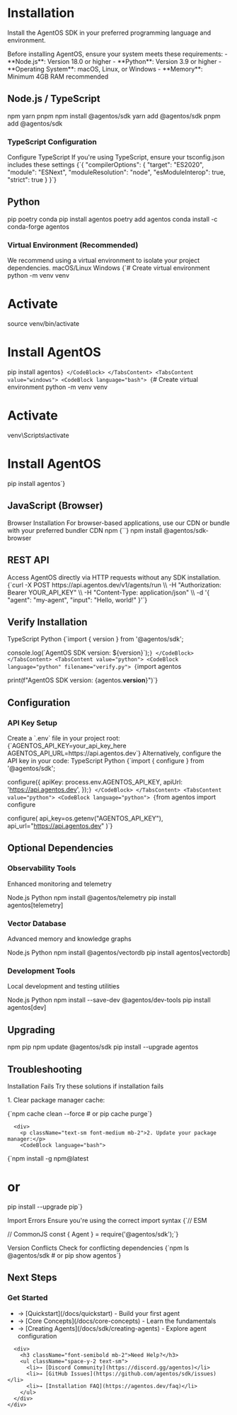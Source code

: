 # Installation

Install the AgentOS SDK in your preferred programming language and environment.

<InfoCallout title="System Requirements">
  Before installing AgentOS, ensure your system meets these requirements:
  - **Node.js**: Version 18.0 or higher
  - **Python**: Version 3.9 or higher
  - **Operating System**: macOS, Linux, or Windows
  - **Memory**: Minimum 4GB RAM recommended
</InfoCallout>

<SectionDivider />

## Node.js / TypeScript

<Tabs defaultValue="npm">
  <TabsList>
    <TabsTrigger value="npm">npm</TabsTrigger>
    <TabsTrigger value="yarn">yarn</TabsTrigger>
    <TabsTrigger value="pnpm">pnpm</TabsTrigger>
  </TabsList>
  <TabsContent value="npm">
    <CodeBlock language="bash">npm install @agentos/sdk</CodeBlock>
  </TabsContent>
  <TabsContent value="yarn">
    <CodeBlock language="bash">yarn add @agentos/sdk</CodeBlock>
  </TabsContent>
  <TabsContent value="pnpm">
    <CodeBlock language="bash">pnpm add @agentos/sdk</CodeBlock>
  </TabsContent>
</Tabs>

### TypeScript Configuration

<Card>
  <CardHeader>
    <CardTitle>Configure TypeScript</CardTitle>
    <CardDescription>
      If you're using TypeScript, ensure your tsconfig.json includes these settings
    </CardDescription>
  </CardHeader>
  <CardContent>
    <CodeBlock language="json" filename="tsconfig.json">
{`{
  "compilerOptions": {
    "target": "ES2020",
    "module": "ESNext",
    "moduleResolution": "node",
    "esModuleInterop": true,
    "strict": true
  }
}`}
    </CodeBlock>
  </CardContent>
</Card>

<SectionDivider />

## Python

<Tabs defaultValue="pip">
  <TabsList>
    <TabsTrigger value="pip">pip</TabsTrigger>
    <TabsTrigger value="poetry">poetry</TabsTrigger>
    <TabsTrigger value="conda">conda</TabsTrigger>
  </TabsList>
  <TabsContent value="pip">
    <CodeBlock language="bash">pip install agentos</CodeBlock>
  </TabsContent>
  <TabsContent value="poetry">
    <CodeBlock language="bash">poetry add agentos</CodeBlock>
  </TabsContent>
  <TabsContent value="conda">
    <CodeBlock language="bash">conda install -c conda-forge agentos</CodeBlock>
  </TabsContent>
</Tabs>

### Virtual Environment (Recommended)

<TipCallout title="Best Practice">
  We recommend using a virtual environment to isolate your project dependencies.
</TipCallout>

<Tabs defaultValue="unix">
  <TabsList>
    <TabsTrigger value="unix">macOS/Linux</TabsTrigger>
    <TabsTrigger value="windows">Windows</TabsTrigger>
  </TabsList>
  <TabsContent value="unix">
    <CodeBlock language="bash">
{`# Create virtual environment
python -m venv venv

# Activate
source venv/bin/activate

# Install AgentOS
pip install agentos`}
    </CodeBlock>
  </TabsContent>
  <TabsContent value="windows">
    <CodeBlock language="bash">
{`# Create virtual environment
python -m venv venv

# Activate
venv\\Scripts\\activate

# Install AgentOS
pip install agentos`}
    </CodeBlock>
  </TabsContent>
</Tabs>

<SectionDivider />

## JavaScript (Browser)

<Card>
  <CardHeader>
    <CardTitle>Browser Installation</CardTitle>
    <CardDescription>
      For browser-based applications, use our CDN or bundle with your preferred bundler
    </CardDescription>
  </CardHeader>
  <CardContent>
    <Tabs defaultValue="cdn">
      <TabsList>
        <TabsTrigger value="cdn">CDN</TabsTrigger>
        <TabsTrigger value="npm">npm</TabsTrigger>
      </TabsList>
      <TabsContent value="cdn">
        <CodeBlock language="html">
{`<script src="https://cdn.agentos.dev/sdk/latest/agentos.min.js"></script>`}
        </CodeBlock>
      </TabsContent>
      <TabsContent value="npm">
        <CodeBlock language="bash">
npm install @agentos/sdk-browser
        </CodeBlock>
      </TabsContent>
    </Tabs>
  </CardContent>
</Card>

<SectionDivider />

## REST API

<SuccessCallout title="No Installation Required">
  Access AgentOS directly via HTTP requests without any SDK installation.
</SuccessCallout>

<CodeBlock language="bash">
{`curl -X POST https://api.agentos.dev/v1/agents/run \\
  -H "Authorization: Bearer YOUR_API_KEY" \\
  -H "Content-Type: application/json" \\
  -d '{
    "agent": "my-agent",
    "input": "Hello, world!"
  }'`}
</CodeBlock>

<SectionDivider />

## Verify Installation

<Tabs defaultValue="typescript">
  <TabsList>
    <TabsTrigger value="typescript">TypeScript</TabsTrigger>
    <TabsTrigger value="python">Python</TabsTrigger>
  </TabsList>
  <TabsContent value="typescript">
    <CodeBlock language="typescript" filename="verify.ts">
{`import { version } from '@agentos/sdk';

console.log(\`AgentOS SDK version: \${version}\`);`}
    </CodeBlock>
  </TabsContent>
  <TabsContent value="python">
    <CodeBlock language="python" filename="verify.py">
{`import agentos

print(f"AgentOS SDK version: {agentos.__version__}")`}
    </CodeBlock>
  </TabsContent>
</Tabs>

<SectionDivider />

## Configuration

### API Key Setup

<Step number={1} title="Create environment file">
  Create a `.env` file in your project root:
  
  <CodeBlock language="bash" filename=".env">
{`AGENTOS_API_KEY=your_api_key_here
AGENTOS_API_URL=https://api.agentos.dev`}
  </CodeBlock>
</Step>

<Step number={2} title="Configure programmatically (optional)">
  Alternatively, configure the API key in your code:
  
  <Tabs defaultValue="typescript">
    <TabsList>
      <TabsTrigger value="typescript">TypeScript</TabsTrigger>
      <TabsTrigger value="python">Python</TabsTrigger>
    </TabsList>
    <TabsContent value="typescript">
      <CodeBlock language="typescript">
{`import { configure } from '@agentos/sdk';

configure({
  apiKey: process.env.AGENTOS_API_KEY,
  apiUrl: 'https://api.agentos.dev',
});`}
      </CodeBlock>
    </TabsContent>
    <TabsContent value="python">
      <CodeBlock language="python">
{`from agentos import configure

configure(
    api_key=os.getenv("AGENTOS_API_KEY"),
    api_url="https://api.agentos.dev"
)`}
      </CodeBlock>
    </TabsContent>
  </Tabs>
</Step>

<SectionDivider />

## Optional Dependencies

<div className="space-y-8">
  <div>
    <h3 className="text-lg font-semibold mb-2">Observability Tools</h3>
    <p className="text-sm text-muted-foreground mb-4">Enhanced monitoring and telemetry</p>
    <Tabs defaultValue="node">
      <TabsList>
        <TabsTrigger value="node">Node.js</TabsTrigger>
        <TabsTrigger value="python">Python</TabsTrigger>
      </TabsList>
      <TabsContent value="node">
        <CodeBlock language="bash">npm install @agentos/telemetry</CodeBlock>
      </TabsContent>
      <TabsContent value="python">
        <CodeBlock language="bash">pip install agentos[telemetry]</CodeBlock>
      </TabsContent>
    </Tabs>
  </div>

  <div>
    <h3 className="text-lg font-semibold mb-2">Vector Database</h3>
    <p className="text-sm text-muted-foreground mb-4">Advanced memory and knowledge graphs</p>
    <Tabs defaultValue="node">
      <TabsList>
        <TabsTrigger value="node">Node.js</TabsTrigger>
        <TabsTrigger value="python">Python</TabsTrigger>
      </TabsList>
      <TabsContent value="node">
        <CodeBlock language="bash">npm install @agentos/vectordb</CodeBlock>
      </TabsContent>
      <TabsContent value="python">
        <CodeBlock language="bash">pip install agentos[vectordb]</CodeBlock>
      </TabsContent>
    </Tabs>
  </div>

  <div>
    <h3 className="text-lg font-semibold mb-2">Development Tools</h3>
    <p className="text-sm text-muted-foreground mb-4">Local development and testing utilities</p>
    <Tabs defaultValue="node">
      <TabsList>
        <TabsTrigger value="node">Node.js</TabsTrigger>
        <TabsTrigger value="python">Python</TabsTrigger>
      </TabsList>
      <TabsContent value="node">
        <CodeBlock language="bash">npm install --save-dev @agentos/dev-tools</CodeBlock>
      </TabsContent>
      <TabsContent value="python">
        <CodeBlock language="bash">pip install agentos[dev]</CodeBlock>
      </TabsContent>
    </Tabs>
  </div>
</div>

<SectionDivider />

## Upgrading

<Tabs defaultValue="npm">
  <TabsList>
    <TabsTrigger value="npm">npm</TabsTrigger>
    <TabsTrigger value="pip">pip</TabsTrigger>
  </TabsList>
  <TabsContent value="npm">
    <CodeBlock language="bash">npm update @agentos/sdk</CodeBlock>
  </TabsContent>
  <TabsContent value="pip">
    <CodeBlock language="bash">pip install --upgrade agentos</CodeBlock>
  </TabsContent>
</Tabs>

<SectionDivider />

## Troubleshooting

<Card>
  <CardHeader>
    <CardTitle>Installation Fails</CardTitle>
    <CardDescription>Try these solutions if installation fails</CardDescription>
  </CardHeader>
  <CardContent>
    <div className="space-y-4">
      <div>
        <p className="text-sm font-medium mb-2">1. Clear package manager cache:</p>
        <CodeBlock language="bash">
{`npm cache clean --force
# or
pip cache purge`}
        </CodeBlock>
      </div>
      
      <div>
        <p className="text-sm font-medium mb-2">2. Update your package manager:</p>
        <CodeBlock language="bash">
{`npm install -g npm@latest
# or
pip install --upgrade pip`}
        </CodeBlock>
      </div>
    </div>
  </CardContent>
</Card>

<Card className="mt-4">
  <CardHeader>
    <CardTitle>Import Errors</CardTitle>
    <CardDescription>Ensure you're using the correct import syntax</CardDescription>
  </CardHeader>
  <CardContent>
    <CodeBlock language="typescript">
{`// ESM

// CommonJS
const { Agent } = require('@agentos/sdk');`}
    </CodeBlock>
  </CardContent>
</Card>

<Card className="mt-4">
  <CardHeader>
    <CardTitle>Version Conflicts</CardTitle>
    <CardDescription>Check for conflicting dependencies</CardDescription>
  </CardHeader>
  <CardContent>
    <CodeBlock language="bash">
{`npm ls @agentos/sdk
# or
pip show agentos`}
    </CodeBlock>
  </CardContent>
</Card>

<SectionDivider />

## Next Steps

<Card>
  <CardContent className="pt-6">
    <div className="space-y-4">
      <div>
        <h3 className="font-semibold mb-2">Get Started</h3>
        <ul className="space-y-2 text-sm">
          <li>→ [Quickstart](/docs/quickstart) - Build your first agent</li>
          <li>→ [Core Concepts](/docs/core-concepts) - Learn the fundamentals</li>
          <li>→ [Creating Agents](/docs/sdk/creating-agents) - Explore agent configuration</li>
        </ul>
      </div>
      
      <div>
        <h3 className="font-semibold mb-2">Need Help?</h3>
        <ul className="space-y-2 text-sm">
          <li>→ [Discord Community](https://discord.gg/agentos)</li>
          <li>→ [GitHub Issues](https://github.com/agentos/sdk/issues)</li>
          <li>→ [Installation FAQ](https://agentos.dev/faq)</li>
        </ul>
      </div>
    </div>
  </CardContent>
</Card>
